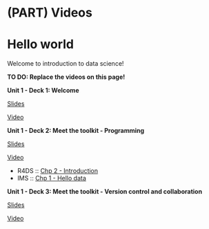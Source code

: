 # (PART) Videos {.unnumbered}

# Hello world {#hello-world}

Welcome to introduction to data science!

**TO DO: Replace the videos on this page!**

::: {.slide-deck}
**Unit 1 - Deck 1: Welcome**

::: {.slides}
[Slides](https://rstudio-education.github.io/datascience-box/course-materials/slides/u1-d01-welcome/u1-d01-welcome.html#1)
:::

::: {.video}
[Video](https://youtu.be/OJ1xR0ObhIw)
:::
:::

::: {.slide-deck}
**Unit 1 - Deck 2: Meet the toolkit - Programming**

::: {.slides}
[Slides](https://rstudio-education.github.io/datascience-box/course-materials/slides/u1-d02-toolkit-r/u1-d02-toolkit-r.html#1)
:::

::: {.video}
[Video](https://youtu.be/mTAZLFcpnLI)
:::

::: {.reading}
-   R4DS :: [Chp 2 - Introduction](https://r4ds.had.co.nz/explore-intro.html)
-   IMS :: [Chp 1 - Hello data](https://openintro-ims.netlify.app/data-hello.html)
:::
:::

::: {.slide-deck}
**Unit 1 - Deck 3: Meet the toolkit - Version control and collaboration**

::: {.slides}
[Slides](https://rstudio-education.github.io/datascience-box/course-materials/slides/u1-d03-toolkit-git/u1-d03-toolkit-git.html#1)
:::

::: {.video}
[Video](https://youtu.be/124DQasLyNQ)
:::
:::
